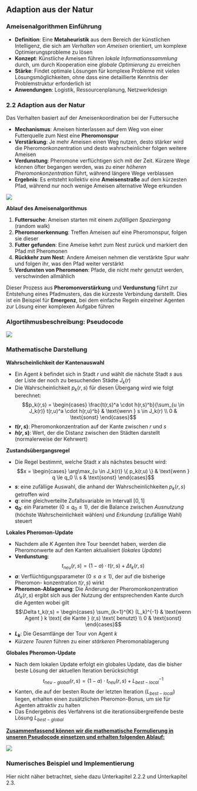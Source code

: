 ## Adaption aus der Natur {.unlisted}

### Ameisenalgorithmen Einführung {.unlisted }

* **Definition**: Eine **Metaheuristik** aus dem Bereich der künstlichen Intelligenz, die sich am _Verhalten von Ameisen_ orientiert, um komplexe Optimierungsprobleme zu lösen
* **Konzept**: Künstliche Ameisen führen _lokale Informationssammlung_ durch, um durch Kooperation eine _globale Optimierung_ zu erreichen
* **Stärke**: Findet optimale Lösungen für komplexe Probleme mit vielen Lösungsmöglichkeiten, ohne dass eine detaillierte Kenntnis der Problemstruktur erforderlich ist
* **Anwendungen**: Logistik, Ressourcenplanung, Netzwerkdesign

### 2.2 Adaption aus der Natur {.unlisted}

Das Verhalten basiert auf der Ameisenkoordination bei der Futtersuche

* **Mechanismus**: Ameisen hinterlassen auf dem Weg von einer Futterquelle zum Nest eine **Pheromonspur**
* **Verstärkung**: Je mehr Ameisen einen Weg nutzen, desto stärker wird die Pheromonkonzentration und desto wahrscheinlicher folgen weitere Ameisen
* **Verdunstung**: Pheromone verflüchtigen sich mit der Zeit. Kürzere Wege können öfter begangen werden, was zu einer _höheren Pheromonkonzentration_ führt, während längere Wege verblassen
* **Ergebnis**: Es entsteht kollektiv eine **Ameisenstraße** auf dem kürzesten Pfad, während nur noch wenige Ameisen alternative Wege erkunden

![](/figs/05_02_ant_01.png)

**Ablauf des Ameisenalgorithmus**

1.  **Futtersuche**: Ameisen starten mit einem _zufälligen Spaziergang_ (random walk)
2.  **Pheromonerkennung**: Treffen Ameisen auf eine Pheromonspur, folgen sie dieser
3.  **Futter gefunden**: Eine Ameise kehrt zum Nest zurück und markiert den Pfad mit Pheromonen
4.  **Rückkehr zum Nest**: Andere Ameisen nehmen die verstärkte Spur wahr und folgen ihr, was den Pfad weiter verstärkt
5.  **Verdunsten von Pheromonen**: Pfade, die nicht mehr genutzt werden, verschwinden allmählich

Dieser Prozess aus **Pheromonverstärkung** und **Verdunstung** führt zur Entstehung eines Pfadmusters, das die kürzeste Verbindung darstellt. Dies ist ein Beispiel für **Emergenz**, bei dem einfache Regeln einzelner Agenten zur Lösung einer komplexen Aufgabe führen


### Algortihmusbeschreibung: Pseudocode {.unlisted}

![](/figs/05_02_ant_02.png)

### Mathematische Darstellung {.unlisted}

**Wahrscheinlichkeit der Kantenauswahl**

* Ein Agent $k$ befindet sich in Stadt $r$ und wählt die nächste Stadt $s$ aus der Liste der noch zu besuchenden Städte $J_k(r)$
* Die Wahrscheinlichkeit $p_k(r,s)$ für diesen Übergang wird wie folgt berechnet:
$$p_k(r,s) = \begin{cases} \frac{t(r,s)^a \cdot h(r,s)^b}{\sum_{u \in J_k(r)} t(r,u)^a \cdot h(r,u)^b} & \text{wenn } s \in J_k(r) \\ 0 & \text{sonst} \end{cases}$$
* **$t(r,s)$**: Pheromonkonzentration auf der Kante zwischen $r$ und $s$
* **$h(r,s)$**: Wert, der die Distanz zwischen den Städten darstellt (normalerweise der Kehrwert)

**Zustandsübergangsregel**

* Die Regel bestimmt, welche Stadt $x$ als nächstes besucht wird:
$$x = \begin{cases} \arg\max_{u \in J_k(r)} \{ p_k(r,u) \} & \text{wenn } q \le q_0 \\ s & \text{sonst} \end{cases}$$
* **$s$**: eine zufällige Auswahl, die anhand der Wahrscheinlichkeiten $p_k(r,s)$ getroffen wird
* **$q$**: eine gleichverteilte Zufallsvariable im Intervall $[0,1]$
* **$q_0$**: ein Parameter ($0 \le q_0 \le 1$), der die Balance zwischen _Ausnutzung_ (höchste Wahrscheinlichkeit wählen) und _Erkundung_ (zufällige Wahl) steuert

**Lokales Pheromon-Update**

* Nachdem alle $K$ Agenten ihre Tour beendet haben, werden die Pheromonwerte auf den Kanten aktualisiert (_lokales Update_)
* **Verdunstung**:
$$t_{neu}(r,s) = (1-a) \cdot t(r,s) + \Delta t_k(r,s)$$
* **$a$**: Verflüchtigungsparameter ($0 \le a \le 1$), der auf die bisherige Pheromon-
konzentration $t(r,s)$ wirkt
* **Pheromon-Ablagerung**:
Die Änderung der Pheromonkonzentration $\Delta t_k(r,s)$ ergibt sich aus der Nutzung der entsprechenden Kante durch die Agenten wobei gilt
$$\Delta t_k(r,s) = \begin{cases} \sum_{k=1}^{K} (L_k)^{-1} & \text{wenn Agent } k \text{ die Kante } (r,s) \text{ benutzt} \\ 0 & \text{sonst} \end{cases}$$
* **$L_k$**: Die Gesamtlänge der Tour von Agent $k$
* _Kürzere Touren_ führen zu einer _stärkeren_ Pheromonablagerung

**Globales Pheromon-Update**

* Nach dem lokalen Update erfolgt ein globales Update, das die bisher beste Lösung der aktuellen Iteration berücksichtigt
$$t_{neu-global}(r,s) = (1-a) \cdot t_{neu}(r,s) + L_{best-local}^{-1}$$
* Kanten, die auf der besten Route der letzten Iteration ($L_{best-local}$) liegen, erhalten einen zusätzlichen Pheromon-Bonus, um sie für Agenten attraktiv zu halten
* Das Endergebnis des Verfahrens ist die iterationsübergreifende beste Lösung $L_{best-global}$

[**Zusammenfassend können wir die mathematische Formulierung in unseren Pseudocode einsetzen und erhalten folgenden Ablauf:**]{.underline}

![](/figs/05_02_ant_03.png)

### Numerisches Beispiel und Implementierung {.unlisted}

Hier nicht näher betrachtet, siehe dazu Unterkapitel 2.2.2 und Unterkapitel 2.3.